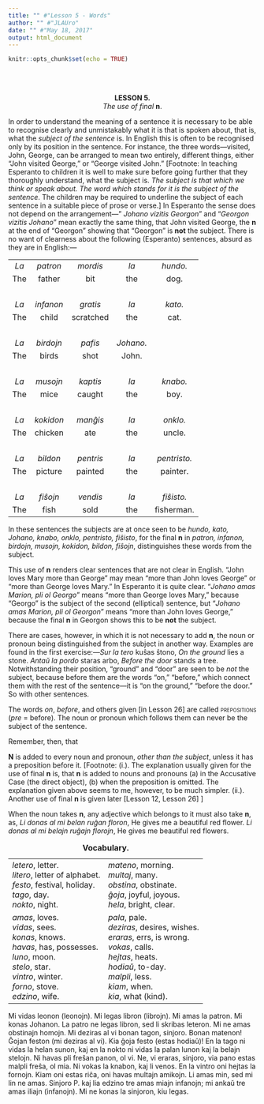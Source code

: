 ```yaml
---
title: "" #"Lesson 5 - Words"
author: "" #"JLAUro"
date: "" #"May 18, 2017"
output: html_document
---
```


```r
knitr::opts_chunk$set(echo = TRUE)
```

<br/><br/>

<center><b>LESSON 5.</b></center>

<center><i>The use of final</i> <b>n</b>.</center>

<!-- =============================018.png============================ -->
<p>In order to understand the meaning of a sentence it is
necessary to be able to recognise clearly and unmistakably what
it is that is spoken about, that is, what the <i>subject of the
sentence</i> is. In English this is often to be recognised only
by its position in the sentence. For instance, the three
words&mdash;visited, John, George, can be arranged to mean two
entirely, different things, either "John visited George," or
"George visited John." [Footnote: In teaching Esperanto to
children it is well to make sure before going further that they
thoroughly understand, what the subject is. <i>The subject is
that which we think or speak about. The word which stands for it
is the subject of the sentence</i>. The children may be required
to underline the subject of each sentence in a suitable piece of
prose or verse.] In Esperanto the sense does not depend on the
arrangement&mdash;" <i>Johano vizitis Georgon</i>" and
"<i>Georgon vizitis Johano</i>" mean exactly the same thing, that
John visited George, the <b>n</b> at the end of "Georgon" showing
that "Georgon" is <b>not</b> the subject. There is no want of
clearness about the following (Esperanto) sentences, absurd as
they are in English:&mdash;</p>

<center>
<table>
<tr>
<td align="center"><i>La</i></td>
<td align="center"><i>patron</i></td>
<td align="center"><i>mordis</i></td>
<td align="center"><i>la</i></td>
<td align="center"><i>hundo.</i></td>
</tr>

<tr>
<td align="center">The</td>
<td align="center">father</td>
<td align="center">bit</td>
<td align="center">the</td>
<td align="center">dog.</td>
</tr>

<tr>
<td colspan="5"> </td>
</tr>

<tr>
<td align="center"><i>La</i></td>
<td align="center"><i>infanon</i></td>
<td align="center"><i>gratis</i></td>
<td align="center"><i>la</i></td>
<td align="center"><i>kato.</i></td>
</tr>

<tr>
<td align="center">The</td>
<td align="center">child</td>
<td align="center">scratched</td>
<td align="center">the</td>
<td align="center">cat.</td>
</tr>

<tr>
<td colspan="5"> </td>
</tr>

<tr>
<td align="center"><i>La</i></td>
<td align="center"><i>birdojn</i></td>
<td align="center"><i>pafis</i></td>
<td align="center"><i>Johano.</i></td>
<td align="center"> </td>
</tr>

<tr>
<td align="center">The</td>
<td align="center">birds</td>
<td align="center">shot</td>
<td align="center">John.</td>
<td align="center"> </td>
</tr>

<tr>
<td colspan="5"> </td>
</tr>

<tr>
<td align="center"><i>La</i></td>
<td align="center"><i>musojn</i></td>
<td align="center"><i>kaptis</i></td>
<td align="center"><i>la</i></td>
<td align="center"><i>knabo.</i></td>
</tr>

<tr>
<td align="center">The</td>
<td align="center">mice</td>
<td align="center">caught</td>
<td align="center">the</td>
<td align="center">boy.</td>
</tr>

<tr>
<td colspan="5"> </td>
</tr>

<tr>
<td align="center"><i>La</i></td>
<td align="center"><i>kokidon</i></td>
<td align="center"><i>man&#285;is</i></td>
<td align="center"><i>la</i></td>
<td align="center"><i>onklo.</i></td>
</tr>

<tr>
<td align="center">The</td>
<td align="center">chicken</td>
<td align="center">ate</td>
<td align="center">the</td>
<td align="center">uncle.</td>
</tr>

<tr>
<td colspan="5"> </td>
</tr>

<tr>
<td align="center"><i>La</i></td>
<td align="center"><i>bildon</i></td>
<td align="center"><i>pentris</i></td>
<td align="center"><i>la</i></td>
<td align="center"><i>pentristo.</i></td>
</tr>

<tr>
<td align="center">The</td>
<td align="center">picture</td>
<td align="center">painted</td>
<td align="center">the</td>
<td align="center">painter.</td>
</tr>

<tr>
<td colspan="5"> </td>
</tr>

<tr>
<td align="center"><i>La</i></td>
<td align="center"><i>fi&#349;ojn</i></td>
<td align="center"><i>vendis</i></td>
<td align="center"><i>la</i></td>
<td align="center"><i>fi&#349;isto.</i></td>
</tr>

<tr>
<td align="center">The</td>
<td align="center">fish</td>
<td align="center">sold</td>
<td align="center">the</td>
<td align="center">fisherman.</td>
</tr>
</table>
</center>

<p>In these sentences the subjects are at once seen to be
<i>hundo, kato, Johano, knabo, onklo, pentristo,
fi&#349;isto</i>, for the final <b>n</b> in <i>patron, infanon,
birdojn, musojn, kokidon, bildon, fi&#349;ojn</i>, distinguishes
these words from the subject.</p>

<!-- =============================019.png============================ -->
<p>This use of <b>n</b> renders clear sentences that are not
clear in English. "John loves Mary more than George" may mean
"more than John loves George" or "more than George loves Mary."
In Esperanto it is quite clear. "<i>Johano amas Marion, pli ol
Georgo</i>" means "more than George loves Mary," because "Georgo"
is the subject of the second (elliptical) sentence, but
"<i>Johano amas Marion, pli ol Georgon</i>" means "more than John
loves George," because the final <b>n</b> in Georgon shows this
to be <b>not</b> the subject.</p>

<p>There are cases, however, in which it is not necessary to add
<b>n</b>, the noun or pronoun being distinguished from the
subject in another way. Examples are found in the first
exercise:&mdash;<i>Sur la tero</i> ku&#349;as &#349;tono, <i>On
the ground</i> lies a stone. <i>Anta&#365; la pordo</i> staras
arbo, <i>Before the door</i> stands a tree. Notwithstanding their
position, "ground" and "door" are seen to be <i>not</i> the
subject, because before them are the words "on," "before," which
connect them with the rest of the sentence&mdash;it is "on the
ground," "before the door." So with other sentences.</p>

<p>The words <i>on</i>, <i>before</i>, and others given [in
Lesson 26] are called <span style=
"font-variant: small-caps">prepositions</span> <!-- [sic] -->
(<i>pre</i> = before). The noun or pronoun which follows them can
never be the subject of the sentence.</p>

<p>Remember, then, that <!-- [sic] -->
</p>

<p><b>N</b> is added to every noun and pronoun, <i>other than the
subject</i>, unless it has a preposition before it. [Footnote:
(i.). The explanation usually given for the use of final <b>n</b>
is, that <b>n</b> is added to nouns and pronouns (a) in the
Accusative Case (the direct object), (b) when the preposition is
omitted. The explanation given above seems to me, however, to be
much simpler. (ii.). Another use of final <b>n</b> is given later
[Lesson 12, Lesson 26] ]</p>

<p>When the noun takes <b>n</b>, any adjective which belongs to
it must also take <b>n</b>, as, <i>Li donas al mi belan
ru&#285;an floron</i>, He gives me a beautiful red flower. <i>Li
donas al mi belajn ru&#285;ajn florojn</i>, He gives me beautiful
red flowers.</p>

<!-- =============================020.png============================ -->
<center>
<table cellspacing="8">
<caption><b>Vocabulary.</b></caption>

<tr>
<td nowrap valign="top"><i>letero</i>, letter.<br>
 <i>litero</i>, letter of alphabet.<br>
 <i>festo</i>, festival, holiday.<br>
 <i>tago</i>, day.<br>
 <i>nokto</i>, night.</td>
<td nowrap valign="top"><i>mateno</i>, morning.<br>
 <i>multaj</i>, many.<br>
 <i>obstina</i>, obstinate.<br>
 <i>&#285;oja</i>, joyful, joyous.<br>
 <i>hela</i>, bright, clear.</td>
</tr>

<tr>
<td nowrap valign="top"><i>amas</i>, loves.<br>
 <i>vidas</i>, sees.<br>
 <i>konas</i>, knows.<br>
 <i>havas</i>, has, possesses.<br>
 <i>luno</i>, moon.<br>
 <i>stelo</i>, star.<br>
 <i>vintro</i>, winter.<br>
 <i>forno</i>, stove.<br>
 <i>edzino</i>, wife.</td>
<td nowrap valign="top"><i>pala</i>, pale.<br>
 <i>deziras</i>, desires, wishes.<br>
 <i>eraras</i>, errs, is wrong.<br>
 <i>vokas</i>, calls.<br>
 <i>hejtas</i>, heats.<br>
 <i>hodia&#365;</i>, to-day.<br>
 <i>malpli</i>, less.<br>
 <i>kiam</i>, when.<br>
 <i>kia</i>, what (kind).</td>
</tr>
</table>
</center>

<p>Mi vidas leonon (leonojn). Mi legas libron (librojn). Mi amas
la patron. Mi konas Johanon. La patro ne legas libron, sed li
skribas leteron. Mi ne amas obstinajn homojn. Mi deziras al vi
bonan tagon, sinjoro. Bonan matenon! &#284;ojan feston (mi
deziras al vi). Kia &#285;oja festo (estas hodia&#365;)! En la
tago ni vidas la helan sunon, kaj en la nokto ni vidas la palan
lunon kaj la belajn stelojn. Ni havas pli fre&#349;an panon, ol
vi. Ne, vi eraras, sinjoro, via pano estas malpli fre&#349;a, ol
mia. Ni vokas la knabon, kaj li venos. En la vintro oni hejtas la
fornojn. Kiam oni estas ri&#265;a, oni havas multajn amikojn. Li
amas min, sed mi lin ne amas. Sinjoro P. kaj lia edzino tre amas
miajn infanojn; mi anka&#365; tre amas iliajn (infanojn). Mi ne
konas la sinjoron, kiu legas.</p>

